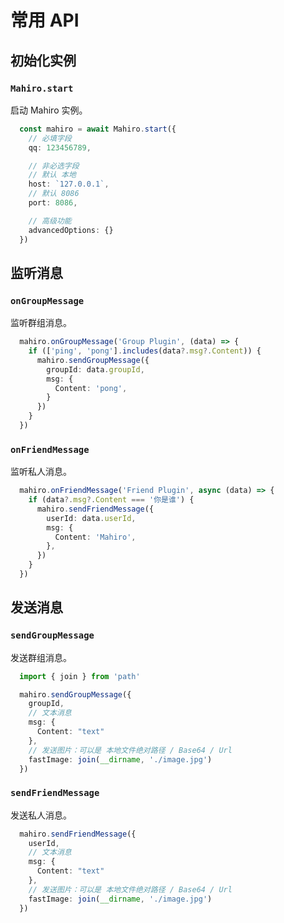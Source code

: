 # 常用 API

## 初始化实例

### `Mahiro.start`

启动 Mahiro 实例。

```ts
  const mahiro = await Mahiro.start({
    // 必填字段
    qq: 123456789,

    // 非必选字段
    // 默认 本地
    host: `127.0.0.1`,
    // 默认 8086
    port: 8086,

    // 高级功能
    advancedOptions: {}
  })
```

## 监听消息

### `onGroupMessage`

监听群组消息。

```ts
  mahiro.onGroupMessage('Group Plugin', (data) => {
    if (['ping', 'pong'].includes(data?.msg?.Content)) {
      mahiro.sendGroupMessage({
        groupId: data.groupId,
        msg: {
          Content: 'pong',
        }
      })
    }
  })
```

### `onFriendMessage`

监听私人消息。

```ts
  mahiro.onFriendMessage('Friend Plugin', async (data) => {
    if (data?.msg?.Content === '你是谁') {
      mahiro.sendFriendMessage({
        userId: data.userId,
        msg: {
          Content: 'Mahiro',
        },
      })
    }
  })
```

## 发送消息

### `sendGroupMessage`

发送群组消息。

```ts
  import { join } from 'path'

  mahiro.sendGroupMessage({
    groupId,
    // 文本消息
    msg: {
      Content: "text"
    },
    // 发送图片：可以是 本地文件绝对路径 / Base64 / Url
    fastImage: join(__dirname, './image.jpg')
  })
```

### `sendFriendMessage`

发送私人消息。

```ts
  mahiro.sendFriendMessage({
    userId,
    // 文本消息
    msg: {
      Content: "text"
    },
    // 发送图片：可以是 本地文件绝对路径 / Base64 / Url
    fastImage: join(__dirname, './image.jpg')
  })
```
